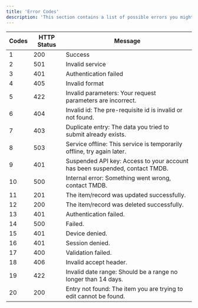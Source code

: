```yaml
---
title: 'Error Codes'
description: 'This section contains a list of possible errors you might come across when using our API and how you can resolve the error.'
---
```


| Codes         | HTTP Status       | Message         |
| ------------- | ----------------- | --------------- |
| 1             | 200               | Success         |
| 2             | 501               | Invalid service |
| 3             | 401               | Authentication failed |
| 4             | 405               | Invalid format |
| 5             | 422               | Invalid parameters: Your request parameters are incorrect. |
| 6             | 404               | Invalid id: The pre-requisite id is invalid or not found. |
| 7             | 403               | Duplicate entry: The data you tried to submit already exists. |
| 8             | 503               | Service offline: This service is temporarily offline, try again later. |
| 9             | 401               | Suspended API key: Access to your account has been suspended, contact TMDB.|
| 10            | 500               | Internal error: Something went wrong, contact TMDB.|
| 11            | 201               | The item/record was updated successfully.|
| 12            | 200               | The item/record was deleted successfully.
| 13            | 401               | Authentication failed.|
| 14            | 500               | Failed.|
| 15            | 401               | Device denied.|
| 16            | 401               | Session denied.
| 17            | 400               | Validation failed.|
| 18            | 406               | Invalid accept header.|
| 19            | 422               | Invalid date range: Should be a range no longer than 14 days.|
| 20            | 200               | Entry not found: The item you are trying to edit cannot be found.|

